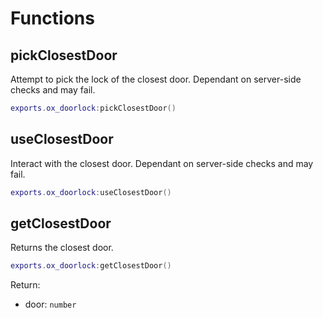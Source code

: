 # Functions

## pickClosestDoor

Attempt to pick the lock of the closest door. Dependant on server-side checks and may fail.

```lua
exports.ox_doorlock:pickClosestDoor()
```

## useClosestDoor

Interact with the closest door. Dependant on server-side checks and may fail.

```lua
exports.ox_doorlock:useClosestDoor()
```

## getClosestDoor

Returns the closest door.

```lua
exports.ox_doorlock:getClosestDoor()
```

Return:

- door: `number`
